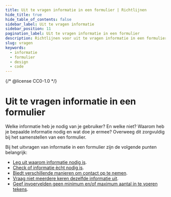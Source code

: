 ```yaml
---
title: Uit te vragen informatie in een formulier | Richtlijnen
hide_title: true
hide_table_of_contents: false
sidebar_label: Uit te vragen informatie
sidebar_position: 11
pagination_label: Uit te vragen informatie in een formulier
description: Richtlijnen voor uit te vragen informatie in een formulier.
slug: vragen
keywords:
  - informatie
  - formulier
  - design
  - code
---
```


{/* @license CC0-1.0 */}


# Uit te vragen informatie in een formulier

Welke informatie heb je nodig van je gebruiker? En welke niet? Waarom heb je bepaalde informatie nodig en wat doe je ermee? Overweeg dit zorgvuldig bij het samenstellen van een formulier.

Bij het uitvragen van informatie in een formulier zijn de volgende punten belangrijk:

- [Leg uit waarom informatie nodig is](#leg-uit-waarom-informatie-nodig-is).
- [Check of informatie ècht nodig is](#check-of-informatie-ècht-nodig-is).
- [Biedt verschillende manieren om contact op te nemen](#biedt-verschillende-manieren-om-contact-op-te-nemen).
- [Vraag niet meerdere keren dezelfde informatie uit](#vraag-niet-meerdere-keren-dezelfde-informatie-uit).
- [Geef invoervelden geen minimum en/of maximum aantal in te voeren tekens](#geef-invoervelden-geen-minimummaximum-tekstlengte).

<QuestionWhy />
<QuestionWhyCode />

<QuestionNeeded />
<QuestionNeededCode />

<QuestionContact />
<QuestionContactCode />

<QuestionDouble />
<QuestionDoubleCode />

<QuestionMinMax />
<QuestionMinMaxCode />

<FormFooterInfo />

